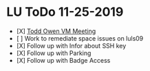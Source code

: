 = LU ToDo 11-25-2019 =
* [X] [[../projects/TOwenVM|Todd Owen VM Meeting]]
* [ ] Work to remediate space issues on luls09
* [X] Follow up with Infor about SSH key
* [X] Follow up with Parking
* [X] Follow up with Badge Access

